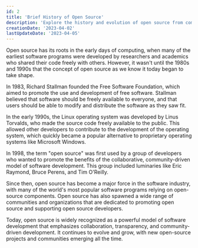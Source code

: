 ```yaml
---
id: 2
title: 'Brief History of Open Source'
description: 'Explore the history and evolution of open source from computing roots to its emergence as a philosophy changing software development. Discover its impact today!'
creationDate: '2023-04-02'
lastUpdateDate: '2023-04-05'
---
```

<p class="lead">Open source has its roots in the early days of computing, when many of the earliest software programs were developed by researchers and academics who shared their code freely with others. However, it wasn't until the 1980s and 1990s that the concept of open source as we know it today began to take shape.</p>

In 1983, Richard Stallman founded the Free Software Foundation, which aimed to promote the use and development of free software. Stallman believed that software should be freely available to everyone, and that users should be able to modify and distribute the software as they saw fit.

In the early 1990s, the Linux operating system was developed by Linus Torvalds, who made the source code freely available to the public. This allowed other developers to contribute to the development of the operating system, which quickly became a popular alternative to proprietary operating systems like Microsoft Windows.

In 1998, the term "open source" was first used by a group of developers who wanted to promote the benefits of the collaborative, community-driven model of software development. This group included luminaries like Eric Raymond, Bruce Perens, and Tim O'Reilly.

Since then, open source has become a major force in the software industry, with many of the world's most popular software programs relying on open-source components. Open source has also spawned a wide range of communities and organizations that are dedicated to promoting open source and supporting open source developers.

Today, open source is widely recognized as a powerful model of software development that emphasizes collaboration, transparency, and community-driven development. It continues to evolve and grow, with new open-source projects and communities emerging all the time.